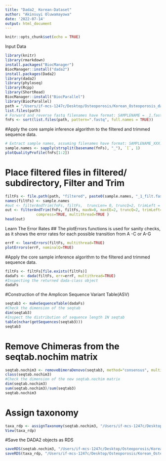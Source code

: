 ```yaml
---
title: "Dada2_ Korean-Dataset"
author: "Akinsuyi Oluwamayowa"
date: '2022-07-14'
output: html_document
---
```


```r
knitr::opts_chunk$set(echo = TRUE)
```
Input Data
```r
library(knitr)
library(rmarkdown)
install.packages("BiocManager")
BiocManager::install("dada2")
install.packages(Dada2)
library(dada2)
library(phyloseq)
library(Rcpp)
library(ShortRead)
BiocManager::install("BiocParallel")
library(BiocParallel)
path = "/Users/if-mcs-1247c/Desktop/Osteoporosis/Korean_Osteoporosis_dataset/osteoporosis_korean_fastq" 
list.files(path)
# Forward and reverse fastq filenames have format: SAMPLENAME = _1.fastq and _2.fastq respectively
fnFs <- sort(list.files(path, pattern=".fastq", full.names = TRUE))
```

#Apply the core sample inference algorithm to the filtered and trimmed sequence data.
```r
# Extract sample names, assuming filenames have format: SAMPLENAME_XXX.fastq
sample.names <- sapply(strsplit(basename(fnFs), "_"), `[`, 1)
plotQualityProfile(fnFs[1:2])
```

# Place filtered files in filtered/ subdirectory, Filter and Trim
```r
filtFs <- file.path(path, "filtered", paste0(sample.names, "_1_filt.fastq.gz"))
names(filtFs) <- sample.names
#out <- filterAndTrim(fnFs, filtFs,  truncLen= 0, truncQ=2, trimLeft = 10)
out <- filterAndTrim(fnFs, filtFs, maxN=0, maxEE=2, truncQ=2, trimLeft=21, rm.phix=TRUE,
              compress=TRUE, multithread=TRUE )
head(out)
```
Learn The Error Rates
## The plotErrors functions is used for sanity checks, as it shows the error rates for each possible transition from A -C or A-G
```r
errF <- learnErrors(filtFs, multithread=TRUE)
plotErrors(errF, nominalQ=TRUE)
```


#Apply the core sample inference algorithm to the filtered and trimmed sequence data.
```r
filtFs <- filtFs[file.exists(filtFs)]
dadaFs <- dada(filtFs, err=errF, multithread=TRUE)
#Inspecting the returned dada-class object
dadaFs
```
#Construction of the Amplicon Sequence Variant Table(ASV)
```r
seqtab3 <- makeSequenceTable(dadaFs)
#Check the dimension of the seqtab
dim(seqtab3)
#Inspect the distribution of sequence length IN seqtab
table(nchar(getSequences(seqtab3)))
seqtab3
```


# Remove Chimeras from the seqtab.nochim matrix
```r
seqtab.nochim3 <- removeBimeraDenovo(seqtab3, method="consensus", multithread=TRUE, verbose=TRUE)
class(seqtab.nochim3)
#Check the dimension of the new seqtab.nochim matrix
dim(seqtab.nochim3)
sum(seqtab.nochim3)/sum(seqtab3)
seqtab.nochim3 
```


# Assign taxonomy
```r
taxa_rdp <- assignTaxonomy(seqtab.nochim3, "/Users/if-mcs-1247c/Desktop/Osteoporosis/rdp_train_set_18.fa.gz", multithread=TRUE)
View(taxa_rdp)

```
#Save the DADA2 objects as RDS
```r
saveRDS(seqtab.nochim3, "/Users/if-mcs-1247c/Desktop/Osteoporosis/Korean_Osteoporosis_dataset/seqtab.nochim3")
saveRDS(taxa_rdp, "/Users/if-mcs-1247c/Desktop/Osteoporosis/Korean_Osteoporosis_dataset/taxa_rdp_korea.rds")
``` 



